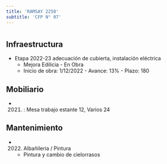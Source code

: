 ```yaml
---
title: 'RAMSAY 2250'
subtitle: 'CFP N° 07'
---
```


#
## Infraestructura

* Etapa 2022-23 adecuación de cubierta, instalación eléctrica 
    + Mejora Edilicia - En Obra 
    + Inicio de obra: 1/12/2022 - Avance: 13% - Plazo: 180 



## Mobiliario

*  (2021) : Mesa trabajo estante 12, Varios 24 





## Mantenimiento

*  (2022) Albañileria / Pintura 
    + Pintura y cambio de cielorrasos






